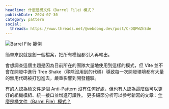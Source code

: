 ```yaml
---
headline: 什麼是桶文件（Barrel File）模式？
publishDate: 2024-07-30
category: pattern
social:
  threads: https://www.threads.net/@webdong.dev/post/C-DQPWZhSde
---
```


![Barrel File 範例](barrel-file-example.webp)

簡單來說就是創一個檔案，把所有模組都引入再輸出。

會想調查這個主題是因為目前所在的團隊大量地使用到這樣的模式，但 Vite 並不會在開發中進行 Tree Shake（移除沒用到的代碼）導致每一次開發環境都有大量的無用代碼被打包進去，嚴重影響到開發體驗。

有的人認為桶文件是個 Anti-Pattern 沒有任何好處，但也有人認為這麼做可以更好的組織模組、統一接口並增進可讀性。
更多細節分析可以參考新寫的文章：[什麼是桶文件（Barrel File）模式？](https://www.webdong.dev/post/what-is-barrel-file/)
